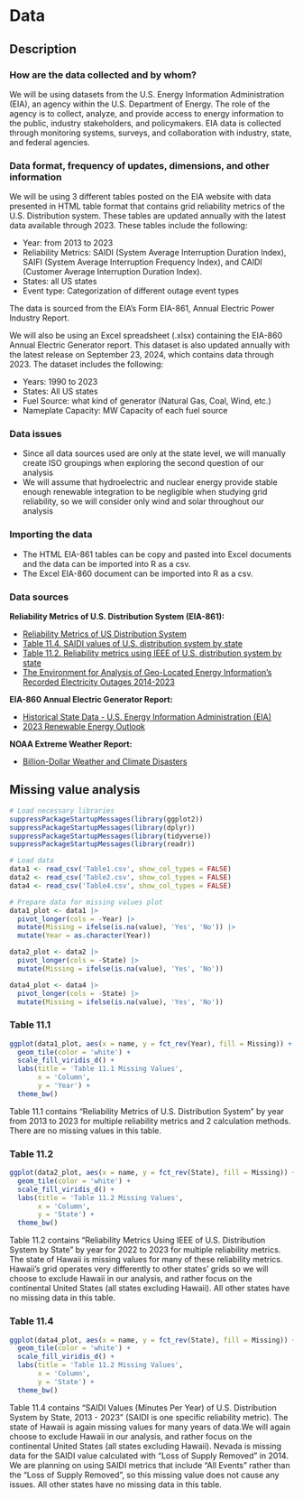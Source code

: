 # Data


## Description


### How are the data collected and by whom?
We will be using datasets from the U.S. Energy Information Administration (EIA), an agency within the U.S. Department of Energy. The role of the agency is to collect, analyze, and provide access to energy information to the public, industry stakeholders, and policymakers. EIA data is collected through monitoring systems, surveys, and collaboration with industry, state, and federal agencies.


### Data format, frequency of updates, dimensions, and other information
We will be using 3 different tables posted on the EIA website with data presented in HTML table format that contains grid reliability metrics of the U.S. Distribution system. These tables are updated annually with the latest data available through 2023. These tables include the following:


- Year: from 2013 to 2023
- Reliability Metrics: SAIDI (System Average Interruption Duration Index), SAIFI (System Average Interruption Frequency Index), and CAIDI (Customer Average Interruption Duration Index). 
- States: all US states
- Event type: Categorization of different outage event types


The data is sourced from the EIA's Form EIA-861, Annual Electric Power Industry Report.


We will also be using an Excel spreadsheet (.xlsx) containing the EIA-860 Annual Electric Generator report. This dataset is also updated annually with the latest release on September 23, 2024, which contains data through 2023. The dataset includes the following:


- Years: 1990 to 2023
- States: All US states
- Fuel Source: what kind of generator (Natural Gas, Coal, Wind, etc.)
- Nameplate Capacity: MW Capacity of each fuel source


### Data issues


- Since all data sources used are only at the state level, we will manually create ISO groupings when exploring the second question of our analysis
- We will assume that hydroelectric and nuclear energy provide stable enough renewable integration to be negligible when studying grid reliability, so we will consider only wind and solar throughout our analysis


### Importing the data


- The HTML EIA-861 tables can be copy and pasted into Excel documents and the data can be imported into R as a csv.
- The Excel EIA-860 document can be imported into R as a csv.


### Data sources


**Reliability Metrics of U.S. Distribution System (EIA-861): **


- [Reliability Metrics of US Distribution System](https://www.eia.gov/electricity/annual/html/epa_11_01.html) 
- [Table 11.4. SAIDI values of U.S. distribution system by state](https://www.eia.gov/electricity/annual/html/epa_11_04.html) 
- [Table 11.2. Reliability metrics using IEEE of U.S. distribution system by state](https://www.eia.gov/electricity/annual/html/epa_11_02.html) 
- [The Environment for Analysis of Geo-Located Energy Information’s Recorded Electricity Outages 2014-2023](https://figshare.com/articles/dataset/The_Environment_for_Analysis_of_Geo-Located_Energy_Information_s_Recorded_Electricity_Outages_2014-2022/24237376?file=42547891)


**EIA-860 Annual Electric Generator Report:**


- [Historical State Data - U.S. Energy Information Administration (EIA)](https://www.eia.gov/electricity/data/state/) 
- [2023 Renewable Energy Outlook](https://www.eia.gov/outlooks/aeo/data/browser/#/?id=16-AEO2023&region=0-0&cases=ref2023&start=2021&end=2050&f=A&linechart=~~ref2023-d020623a.9-16-AEO2023~ref2023-d020623a.10-16-AEO2023~ref2023-d020623a.8-16-AEO2023&ctype=linechart&sourcekey=0)


**NOAA Extreme Weather Report:**


- [Billion-Dollar Weather and Climate Disasters](https://www.ncei.noaa.gov/access/billions/events/US/1990-2024?disasters[]=all-disasters)



## Missing value analysis

```r
# Load necessary libraries
suppressPackageStartupMessages(library(ggplot2))
suppressPackageStartupMessages(library(dplyr))
suppressPackageStartupMessages(library(tidyverse))
suppressPackageStartupMessages(library(readr))

# Load data
data1 <- read_csv('Table1.csv', show_col_types = FALSE)
data2 <- read_csv('Table2.csv', show_col_types = FALSE)
data4 <- read_csv('Table4.csv', show_col_types = FALSE)

# Prepare data for missing values plot
data1_plot <- data1 |>
  pivot_longer(cols = -Year) |>
  mutate(Missing = ifelse(is.na(value), 'Yes', 'No')) |>
  mutate(Year = as.character(Year))

data2_plot <- data2 |>
  pivot_longer(cols = -State) |>
  mutate(Missing = ifelse(is.na(value), 'Yes', 'No'))

data4_plot <- data4 |>
  pivot_longer(cols = -State) |>
  mutate(Missing = ifelse(is.na(value), 'Yes', 'No'))
```

### Table 11.1

```r
ggplot(data1_plot, aes(x = name, y = fct_rev(Year), fill = Missing)) +
  geom_tile(color = 'white') +
  scale_fill_viridis_d() +
  labs(title = 'Table 11.1 Missing Values',
       x = 'Column',
       y = 'Year') +
  theme_bw()
```

Table 11.1 contains "Reliability Metrics of U.S. Distribution System" by year from 2013 to 2023 for multiple reliability metrics and 2 calculation methods. There are no missing values in this table.

### Table 11.2

```r
ggplot(data2_plot, aes(x = name, y = fct_rev(State), fill = Missing)) +
  geom_tile(color = 'white') +
  scale_fill_viridis_d() +
  labs(title = 'Table 11.2 Missing Values',
       x = 'Column',
       y = 'State') +
  theme_bw()
```

Table 11.2 contains "Reliability Metrics Using IEEE of U.S. Distribution System by State" by year for 2022 to 2023 for multiple reliability metrics. The state of Hawaii is missing values for many of these reliability metrics. Hawaii's grid operates very differently to other states' grids so we will choose to exclude Hawaii in our analysis, and rather focus on the continental United States (all states excluding Hawaii). All other states have no missing data in this table.

### Table 11.4

```r
ggplot(data4_plot, aes(x = name, y = fct_rev(State), fill = Missing)) +
  geom_tile(color = 'white') +
  scale_fill_viridis_d() +
  labs(title = 'Table 11.2 Missing Values',
       x = 'Column',
       y = 'State') +
  theme_bw()
```

Table 11.4 contains "SAIDI Values (Minutes Per Year) of U.S. Distribution System by State, 2013 - 2023" (SAIDI is one specific reliability metric). The state of Hawaii is again missing values for many years of data.We will again choose to exclude Hawaii in our analysis, and rather focus on the continental United States (all states excluding Hawaii). Nevada is missing data for the SAIDI value calculated with "Loss of Supply Removed" in 2014. We are planning on using SAIDI metrics that include "All Events" rather than the "Loss of Supply Removed", so this missing value does not cause any issues. All other states have no missing data in this table.
